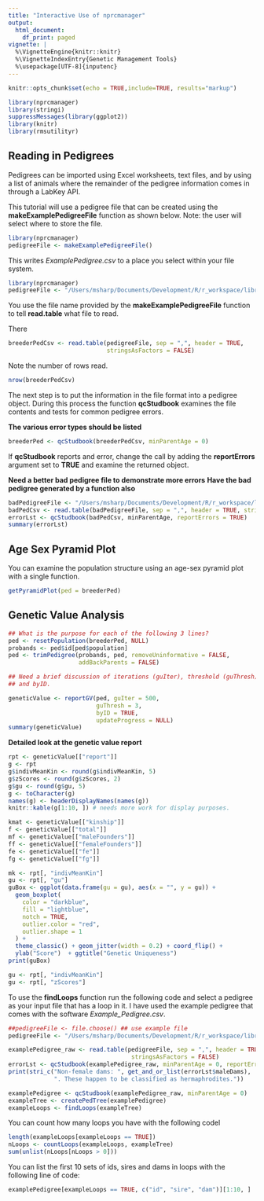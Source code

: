 ```yaml
---
title: "Interactive Use of nprcmanager"
output:
  html_document:
    df_print: paged
vignette: |
  %\VignetteEngine{knitr::knitr} 
  %\VignetteIndexEntry{Genetic Management Tools} 
  %\usepackage[UTF-8]{inputenc}
---
```


```r
knitr::opts_chunk$set(echo = TRUE,include=TRUE, results="markup")
```

```r
library(nprcmanager)
library(stringi)
suppressMessages(library(ggplot2))
library(knitr)
library(rmsutilityr)

```

## Reading in Pedigrees

Pedigrees can be imported using Excel worksheets, text files, and by using
a list of animals where the remainder of the pedigree information comes
in through a LabKey API.

This tutorial will use a pedigree file that can be created using the 
__makeExamplePedigreeFile__ function as shown below. Note: the user 
will select where to store the file.
```r
library(nprcmanager)
pedigreeFile <- makeExamplePedigreeFile()

```
This writes _ExamplePedigree.csv_ to a place you select within your file
system.

```r
library(nprcmanager)
pedigreeFile <- "/Users/msharp/Documents/Development/R/r_workspace/library/nprcmanager/inst/extdata/Example_Pedigree.csv"


```

You use the file name provided by the __makeExamplePedigreeFile__ function
to tell __read.table__ what file to read.

There 
```r
breederPedCsv <- read.table(pedigreeFile, sep = ",", header = TRUE,
                            stringsAsFactors = FALSE)
```
Note the number of rows read.
```r
nrow(breederPedCsv)
```

The next step is to put the information in the file format into a 
pedigree object. During this process the function __qcStudbook__ examines the
file contents and tests for common pedigree errors.

**The various error types should be listed**

```r
breederPed <- qcStudbook(breederPedCsv, minParentAge = 0)

```

If __qcStudbook__ reports and error, change the call by adding the __reportErrors__
argument set to __TRUE__ and examine the returned object.

**Need a better bad pedigree file to demonstrate more errors**
**Have the bad pedigree generated by a function also**
```r
badPedigreeFile <- "/Users/msharp/Documents/Development/R/r_workspace/library/nprcmanager/inst/extdata/pedigree_files_with_errors/Pedigree_File_Example_CSV.csv"
badPedCsv <- read.table(badPedigreeFile, sep = ",", header = TRUE, stringsAsFactors = FALSE)
errorLst <- qcStudbook(badPedCsv, minParentAge, reportErrors = TRUE)
summary(errorLst)
```
## Age Sex Pyramid Plot

You can examine the population structure using an age-sex pyramid
plot with a single function.

```r
getPyramidPlot(ped = breederPed)
```

## Genetic Value Analysis

```r
## What is the purpose for each of the following 3 lines?
ped <- resetPopulation(breederPed, NULL)
probands <- ped$id[ped$population]
ped <- trimPedigree(probands, ped, removeUninformative = FALSE,
                    addBackParents = FALSE)

## Need a brief discussion of iterations (guIter), threshold (guThresh),
## and byID.

geneticValue <- reportGV(ped, guIter = 500,
                         guThresh = 3,
                         byID = TRUE,
                         updateProgress = NULL)
summary(geneticValue)

```

**Detailed look at the genetic value report**

```r
rpt <- geneticValue[["report"]]
g <- rpt
g$indivMeanKin <- round(g$indivMeanKin, 5)
g$zScores <- round(g$zScores, 2)
g$gu <- round(g$gu, 5)
g <- toCharacter(g)
names(g) <- headerDisplayNames(names(g))
knitr::kable(g[1:10, ]) # needs more work for display purposes.
```
```r
kmat <- geneticValue[["kinship"]]
f <- geneticValue[["total"]]
mf <- geneticValue[["maleFounders"]]
ff <- geneticValue[["femaleFounders"]]
fe <- geneticValue[["fe"]]
fg <- geneticValue[["fg"]]

mk <- rpt[, "indivMeanKin"]
gu <- rpt[, "gu"]
guBox <- ggplot(data.frame(gu = gu), aes(x = "", y = gu)) +
  geom_boxplot(
    color = "darkblue",
    fill = "lightblue",
    notch = TRUE,
    outlier.color = "red",
    outlier.shape = 1
  ) +
  theme_classic() + geom_jitter(width = 0.2) + coord_flip() +
  ylab("Score")  + ggtitle("Genetic Uniqueness")
print(guBox)

gu <- rpt[, "indivMeanKin"]
gu <- rpt[, "zScores"]
```

To use the __findLoops__ function run the following code and select a pedigree as your input
file that has a loop in it. I have used the example pedigree that comes with the software
_Example_Pedigree.csv_.

```r
##pedigreeFile <- file.choose() ## use example file
pedigreeFile <- "/Users/msharp/Documents/Development/R/r_workspace/library/nprcmanager/inst/extdata/Example_Pedigree.csv"

examplePedigree_raw <- read.table(pedigreeFile, sep = ",", header = TRUE, 
                                   stringsAsFactors = FALSE)
errorLst <- qcStudbook(examplePedigree_raw, minParentAge = 0, reportErrors = TRUE)
print(stri_c("Non-female dams: ", get_and_or_list(errorLst$maleDams), 
             ". These happen to be classified as hermaphrodites."))
```
```r
examplePedigree <- qcStudbook(examplePedigree_raw, minParentAge = 0)
exampleTree <- createPedTree(examplePedigree)
exampleLoops <- findLoops(exampleTree)

```
You can count how many loops you have with the following codel
```r
length(exampleLoops[exampleLoops == TRUE])
nLoops <- countLoops(exampleLoops, exampleTree)
sum(unlist(nLoops[nLoops > 0]))

```

You can list the first 10 sets of ids, sires and dams in loops with the following line of code:

```r

examplePedigree[exampleLoops == TRUE, c("id", "sire", "dam")][1:10, ]


```
